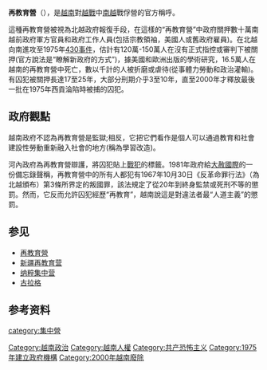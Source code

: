 {{Unreferenced|time=2022-05-14T02:53:50+00:00}}
{{Expand language|1=vi|time=2022-05-06T06:21:22+00:00}}
'''再教育營'''（{{lang-vi|trại học tập cải tạo}}），是[[越南|越南]]對[[越戰|越戰]]中[[南越|南越]]戰俘營的官方稱呼。

這種再教育營被視為北越政府報復手段，在這樣的“再教育營”中政府關押數十萬南越前政府軍方官員和政府工作人員(包括宗教領袖，美國人或舊政府雇員)。在北越向南進攻至1975年[[430事件|430事件]]，估計有120萬-150萬人在沒有正式指控或審判下被關押(官方說法是“瞭解新政府的方式”)，據美國和歐洲出版的學術研究，16.5萬人在越南的再教育營中死亡，數以千計的人被折磨或虐待(從事體力勞動和政治灌輸)。有囚犯被關押長達17至25年，大部分刑期介乎3至10年，直至2000年才釋放最後一批在1975年西貢淪陷時被捕的囚犯。

==政府觀點==
越南政府不認為再教育營是監獄;相反，它把它們看作是個人可以通過教育和社會建設性勞動重新融入社會的地方(稱為學習改造)。

河內‎‎政府為再教育營辯護，將囚犯貼上‎‎[[戰犯|戰犯]]的‎‎標籤。1981年政府給[[‎‎大赦國際|‎‎大赦國際]]‎‎的一份備忘錄聲稱，再教育營中的所有人都犯有1967年10月30日《反革命罪行法》（為‎‎北越‎‎頒布）第3條所界定的叛‎‎國‎‎罪，該法規定了從20年到終身監禁或死刑不等的懲罰。然而，它反而允許囚犯經歷“再教育”，越南說這是對違法者最“人道主義”的懲罰。‎‎‎

== 参见 ==
* [[再教育營|再教育營]]
* [[新疆再教育营|新疆再教育营]]
* [[纳粹集中营|纳粹集中营]]
* [[古拉格|古拉格]]

== 参考资料 ==
{{reflist}}

[[category:集中營|category:集中營]]
[[Category:越南政治|Category:越南政治]]
[[Category:越南人權|Category:越南人權]]
[[Category:共产恐怖主义|Category:共产恐怖主义]]
[[Category:1975年建立政府機構|Category:1975年建立政府機構]]
[[Category:2000年越南廢除|Category:2000年越南廢除]]